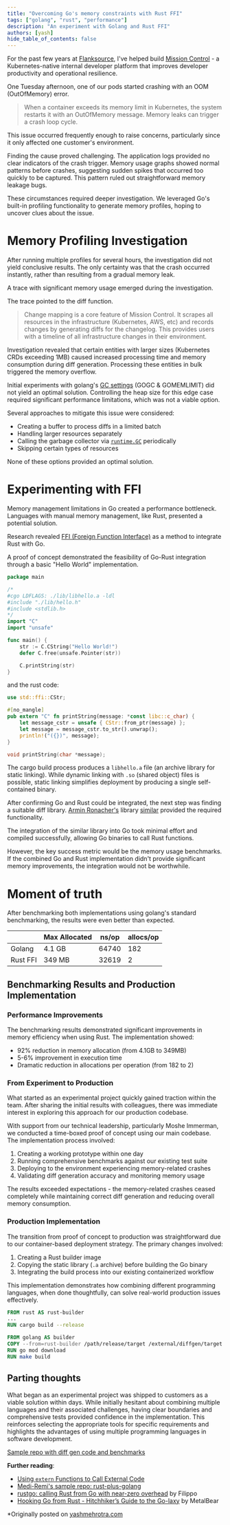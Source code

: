 ```yaml
---
title: "Overcoming Go's memory constraints with Rust FFI"
tags: ["golang", "rust", "performance"]
description: "An experiment with Golang and Rust FFI"
authors: [yash]
hide_table_of_contents: false
---
```


For the past few years at [Flanksource](https://flanksource.com/), I've helped build [Mission Control](https://flanksource.com/docs) - a Kubernetes-native internal developer platform that improves developer productivity and operational resilience.

One Tuesday afternoon, one of our pods started crashing with an OOM (OutOfMemory) error.

> When a container exceeds its memory limit in Kubernetes, the system restarts it with an OutOfMemory message. Memory leaks can trigger a crash loop cycle.

This issue occurred frequently enough to raise concerns, particularly since it only affected one customer's environment.

Finding the cause proved challenging. The application logs provided no clear indicators of the crash trigger. Memory usage graphs showed normal patterns before crashes, suggesting sudden spikes that occurred too quickly to be captured. This pattern ruled out straightforward memory leakage bugs.

These circumstances required deeper investigation. We leveraged Go's built-in profiling functionality to generate memory profiles, hoping to uncover clues about the issue.

# Memory Profiling Investigation

After running multiple profiles for several hours, the investigation did not yield conclusive results. The only certainty was that the crash occurred instantly, rather than resulting from a gradual memory leak.

A trace with significant memory usage emerged during the investigation.

<Screenshot img="/img/blog/rust-ffi/go-diff-first-profile.png" shadow={false} alt="Memory profile of the application"/>

The trace pointed to the diff function.

> Change mapping is a core feature of Mission Control. It scrapes all resources in the infrastructure (Kubernetes, AWS, etc) and records changes by generating diffs for the changelog. This provides users with a timeline of all infrastructure changes in their environment.

<Screenshot img="/img/blog/rust-ffi/change-mapping.png" shadow={false} alt="Catalog changes and diff in UI"/>

Investigation revealed that certain entities with larger sizes (Kubernetes CRDs exceeding 1MB) caused increased processing time and memory consumption during diff generation. Processing these entities in bulk triggered the memory overflow.

Initial experiments with golang's [GC settings](https://tip.golang.org/doc/gc-guide#Memory_limit) (GOGC & GOMEMLIMIT) did not yield an optimal solution. Controlling the heap size for this edge case required significant performance limitations, which was not a viable option.

Several approaches to mitigate this issue were considered:

- Creating a buffer to process diffs in a limited batch
- Handling larger resources separately
- Calling the garbage collector via [`runtime.GC`](https://pkg.go.dev/runtime#GC) periodically
- Skipping certain types of resources

None of these options provided an optimal solution.

# Experimenting with FFI

Memory management limitations in Go created a performance bottleneck. Languages with manual memory management, like Rust, presented a potential solution.

Research revealed [FFI (Foreign Function Interface)](https://doc.rust-lang.org/book/ch19-01-unsafe-rust.html#using-extern-functions-to-call-external-code) as a method to integrate Rust with Go.

A proof of concept demonstrated the feasibility of Go-Rust integration through a basic "Hello World" implementation.

```go title="main.go"
package main

/*
#cgo LDFLAGS: ./lib/libhello.a -ldl
#include "./lib/hello.h"
#include <stdlib.h>
*/
import "C"
import "unsafe"

func main() {
	str := C.CString("Hello World!")
	defer C.free(unsafe.Pointer(str))

	C.printString(str)
}
```

and the rust code:

```rust title="src/lib.rs"
use std::ffi::CStr;

#[no_mangle]
pub extern "C" fn printString(message: *const libc::c_char) {
    let message_cstr = unsafe { CStr::from_ptr(message) };
    let message = message_cstr.to_str().unwrap();
    println!("({})", message);
}
```

```c title="lib/hello.h"
void printString(char *message);
```

The cargo build process produces a `libhello.a` file (an archive library for static linking). While dynamic linking with `.so` (shared object) files is possible, static linking simplifies deployment by producing a single self-contained binary.

After confirming Go and Rust could be integrated, the next step was finding a suitable diff library. [Armin Ronacher's](https://mitsuhiko.at) library [similar](https://github.com/mitsuhiko/similar) provided the required functionality.

The integration of the similar library into Go took minimal effort and compiled successfully, allowing Go binaries to call Rust functions.

However, the key success metric would be the memory usage benchmarks. If the combined Go and Rust implementation didn't provide significant memory improvements, the integration would not be worthwhile.

# Moment of truth

After benchmarking both implementations using golang's standard benchmarking, the results were even better than expected.


|          | Max Allocated | ns/op | allocs/op |
|----------|---------------|-------|-----------|
| Golang   | 4.1 GB        | 64740 | 182       |
| Rust FFI | 349 MB        | 32619 | 2         |


## Benchmarking Results and Production Implementation

### Performance Improvements

The benchmarking results demonstrated significant improvements in memory efficiency when using Rust. The implementation showed:

- 92% reduction in memory allocation (from 4.1GB to 349MB)
- 5-6% improvement in execution time
- Dramatic reduction in allocations per operation (from 182 to 2)

### From Experiment to Production

What started as an experimental project quickly gained traction within the team. After sharing the initial results with colleagues, there was immediate interest in exploring this approach for our production codebase.

With support from our technical leadership, particularly Moshe Immerman, we conducted a time-boxed proof of concept using our main codebase. The implementation process involved:

1. Creating a working prototype within one day
2. Running comprehensive benchmarks against our existing test suite
3. Deploying to the environment experiencing memory-related crashes
4. Validating diff generation accuracy and monitoring memory usage

The results exceeded expectations - the memory-related crashes ceased completely while maintaining correct diff generation and reducing overall memory consumption.

### Production Implementation

The transition from proof of concept to production was straightforward due to our container-based deployment strategy. The primary changes involved:

1. Creating a Rust builder image
2. Copying the static library (`.a` archive) before building the Go binary
3. Integrating the build process into our existing containerized workflow

This implementation demonstrates how combining different programming languages, when done thoughtfully, can solve real-world production issues effectively.

```Dockerfile title="Dockerfile"
FROM rust AS rust-builder
...
RUN cargo build --release

FROM golang AS builder
COPY --from=rust-builder /path/release/target /external/diffgen/target
RUN go mod download
RUN make build
```

## Parting thoughts

What began as an experimental project was shipped to customers as a viable solution within days. While initially hesitant about combining multiple languages and their associated challenges, having clear boundaries and comprehensive tests provided confidence in the implementation. This reinforces selecting the appropriate tools for specific requirements and highlights the advantages of using multiple programming languages in software development.

[Sample repo with diff gen code and benchmarks](https://github.com/yashmehrotra/go-rust-diffgen)

**Further reading**:
- [Using `extern` Functions to Call External Code](https://doc.rust-lang.org/book/ch19-01-unsafe-rust.html#using-extern-functions-to-call-external-code)
- [Medi-Remi's sample repo: rust-plus-golang](https://github.com/mediremi/rust-plus-golang)
- [rustgo: calling Rust from Go with near-zero overhead](https://words.filippo.io/rustgo/) by Filippo
- [Hooking Go from Rust - Hitchhiker’s Guide to the Go-laxy](https://metalbear.co/blog/hooking-go-from-rust-hitchhikers-guide-to-the-go-laxy/) by MetalBear



*Originally posted on [yashmehrotra.com](https://yashmehrotra.com/posts/overcoming-gos-memory-constraints-with-rust-ffi/?ref=flanksource.com)
